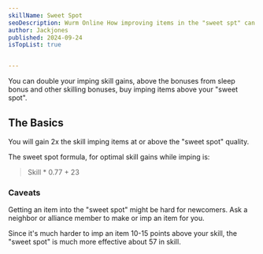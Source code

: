 ```yaml
---
skillName: Sweet Spot
seoDescription: Wurm Online How improving items in the "sweet spt" can help with skill gains
author: Jackjones
published: 2024-09-24
isTopList: true


---
```


You can double your imping skill gains, above the bonuses from sleep bonus and other skilling bonuses, buy imping items above your "sweet spot".

## The Basics

You will gain 2x the skill imping items at or above the "sweet spot" quality.

The sweet spot formula, for optimal skill gains while imping is:

> Skill * 0.77 + 23

<SweetSpotCalc />

### Caveats

Getting an item into the "sweet spot" might be hard for newcomers. Ask a neighbor or alliance member to make or imp an item for you.

Since it's much harder to imp an item 10-15 points above your skill, the "sweet spot" is much more effective about 57 in skill.
